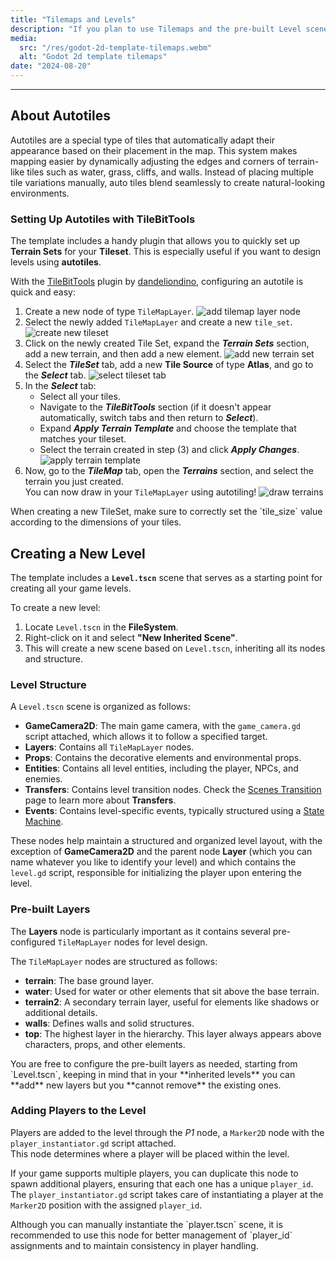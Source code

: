 ```yaml
---
title: "Tilemaps and Levels"
description: "If you plan to use Tilemaps and the pre-built Level scene to build your levels, here you can discover some useful tips to create new levels and setting up autotiles in no time."
media:
  src: "/res/godot-2d-template-tilemaps.webm"
  alt: "Godot 2d template tilemaps"
date: "2024-08-20"
---
```




---

## About Autotiles

Autotiles are a special type of tiles that automatically adapt their appearance based on their placement in the map.
This system makes mapping easier by dynamically adjusting the edges and corners of terrain-like tiles such as water, grass, cliffs, and walls.
Instead of placing multiple tile variations manually, auto tiles blend seamlessly to create natural-looking environments.

### Setting Up Autotiles with TileBitTools

The template includes a handy plugin that allows you to quickly set up **Terrain Sets** for your **Tileset**.
This is especially useful if you want to design levels using **autotiles**.

With the [TileBitTools](https://godotengine.org/asset-library/asset/1757) plugin by [dandeliondino](https://github.com/dandeliondino),
configuring an autotile is quick and easy:

1. Create a new node of type `TileMapLayer`.
   <Image src={_1_add_tilemap_layer} alt="add tilemap layer node" />
2. Select the newly added `TileMapLayer` and create a new `tile_set`.
   <Image src={_2_create_new_tileset} alt="create new tileset" />
3. Click on the newly created Tile Set, expand the **_Terrain Sets_** section, add a new terrain, and then add a new element.
   <Image src={_3_add_new_terrain_set} alt="add new terrain set" />
4. Select the **_TileSet_** tab, add a new **Tile Source** of type **Atlas**, and go to the **_Select_** tab.
   <Image src={_4_tileset_tab} alt="select tileset tab" />
5. In the **_Select_** tab:
   - Select all your tiles.
   - Navigate to the **_TileBitTools_** section (if it doesn't appear automatically, switch tabs and then return to **_Select_**).
   - Expand **_Apply Terrain Template_** and choose the template that matches your tileset.
   - Select the terrain created in step (3) and click **_Apply Changes_**.
     <Image src={_5_apply_terrain_template} alt="apply terrain template" />
6. Now, go to the **_TileMap_** tab, open the **_Terrains_** section, and select the terrain you just created.  
    You can now draw in your `TileMapLayer` using autotiling!
   <Image src={_6_draw_terrain} alt="draw terrains" />

<Callout type="warning">
  When creating a new TileSet, make sure to correctly set the `tile_size` value
  according to the dimensions of your tiles.
</Callout>

## Creating a New Level

The template includes a **`Level.tscn`** scene that serves as a starting point for creating all your game levels.

To create a new level:

1. Locate `Level.tscn` in the **FileSystem**.
2. Right-click on it and select **"New Inherited Scene"**.
3. This will create a new scene based on `Level.tscn`, inheriting all its nodes and structure.

### Level Structure

A `Level.tscn` scene is organized as follows:

- **GameCamera2D**: The main game camera, with the `game_camera.gd` script attached, which allows it to follow a specified target.
- **Layers**: Contains all `TileMapLayer` nodes.
- **Props**: Contains the decorative elements and environmental props.
- **Entities**: Contains all level entities, including the player, NPCs, and enemies.
- **Transfers**: Contains level transition nodes. Check the [Scenes Transition](/godot-2d-topdown-template/scenes-transition) page to learn more about **Transfers**.
- **Events**: Contains level-specific events, typically structured using a [State Machine](/godot-2d-topdown-template/state-machines).

These nodes help maintain a structured and organized level layout,
with the exception of **GameCamera2D** and the parent node **Layer**
(which you can name whatever you like to identify your level) and which contains the `level.gd` script, responsible for initializing the player upon entering the level.

### Pre-built Layers

The **Layers** node is particularly important as it contains several pre-configured `TileMapLayer` nodes for level design.

The `TileMapLayer` nodes are structured as follows:

- **terrain**: The base ground layer.
- **water**: Used for water or other elements that sit above the base terrain.
- **terrain2**: A secondary terrain layer, useful for elements like shadows or additional details.
- **walls**: Defines walls and solid structures.
- **top**: The highest layer in the hierarchy. This layer always appears above characters, props, and other elements.

<Callout type="info">
  You are free to configure the pre-built layers as needed, starting from
  `Level.tscn`, keeping in mind that in your **inherited levels** you can
  **add** new layers but you **cannot remove** the existing ones.
</Callout>

### Adding Players to the Level

Players are added to the level through the _P1_ node, a `Marker2D` node with the `player_instantiator.gd` script attached.  
This node determines where a player will be placed within the level.

If your game supports multiple players, you can duplicate this node to spawn additional players, ensuring that each one has a unique `player_id`.  
The `player_instantiator.gd` script takes care of instantiating a player at the `Marker2D` position with the assigned `player_id`.

<Callout type="warning">
  Although you can manually instantiate the `player.tscn` scene, it is
  recommended to use this node for better management of `player_id` assignments
  and to maintain consistency in player handling.
</Callout>
